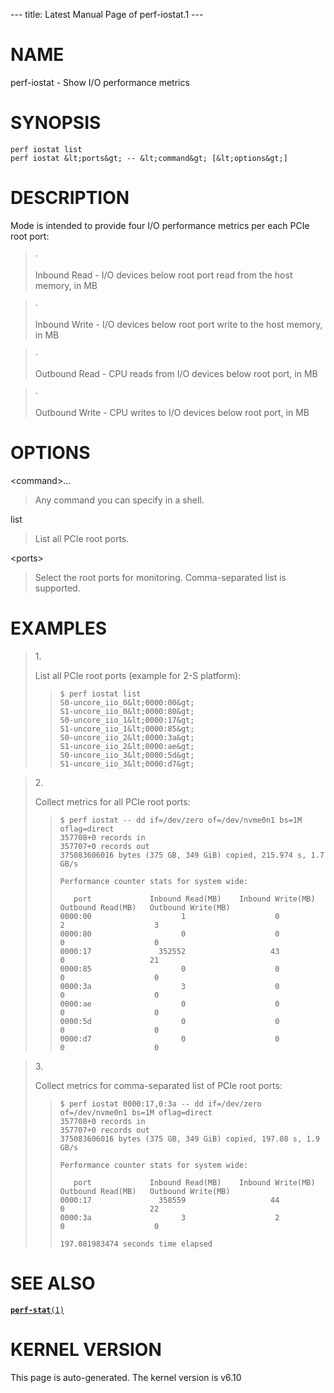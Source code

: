 ---
title: Latest Manual Page of perf-iostat.1
---


= NAME =

perf-iostat - Show I/O performance metrics

= SYNOPSIS =

<pre>perf iostat list
perf iostat &lt;ports&gt; -- &lt;command&gt; [&lt;options&gt;]</pre>
= DESCRIPTION =

Mode is intended to provide four I/O performance metrics per each PCIe root port:

<blockquote>·

Inbound Read - I/O devices below root port read from the host memory, in MB
</blockquote>
<blockquote>·

Inbound Write - I/O devices below root port write to the host memory, in MB
</blockquote>
<blockquote>·

Outbound Read - CPU reads from I/O devices below root port, in MB
</blockquote>
<blockquote>·

Outbound Write - CPU writes to I/O devices below root port, in MB
</blockquote>
= OPTIONS =

&lt;command&gt;...

<blockquote>Any command you can specify in a shell.
</blockquote>
list

<blockquote>List all PCIe root ports.
</blockquote>
&lt;ports&gt;

<blockquote>Select the root ports for monitoring. Comma-separated list is supported.
</blockquote>
= EXAMPLES =

<blockquote>1.

List all PCIe root ports (example for 2-S platform):

<blockquote><pre>$ perf iostat list
S0-uncore_iio_0&lt;0000:00&gt;
S1-uncore_iio_0&lt;0000:80&gt;
S0-uncore_iio_1&lt;0000:17&gt;
S1-uncore_iio_1&lt;0000:85&gt;
S0-uncore_iio_2&lt;0000:3a&gt;
S1-uncore_iio_2&lt;0000:ae&gt;
S0-uncore_iio_3&lt;0000:5d&gt;
S1-uncore_iio_3&lt;0000:d7&gt;</pre></blockquote></blockquote>
<blockquote>2.

Collect metrics for all PCIe root ports:

<blockquote><pre>$ perf iostat -- dd if=/dev/zero of=/dev/nvme0n1 bs=1M oflag=direct
357708+0 records in
357707+0 records out
375083606016 bytes (375 GB, 349 GiB) copied, 215.974 s, 1.7 GB/s

Performance counter stats for system wide:

   port             Inbound Read(MB)    Inbound Write(MB)    Outbound Read(MB)   Outbound Write(MB)
0000:00                    1                    0                    2                    3
0000:80                    0                    0                    0                    0
0000:17               352552                   43                    0                   21
0000:85                    0                    0                    0                    0
0000:3a                    3                    0                    0                    0
0000:ae                    0                    0                    0                    0
0000:5d                    0                    0                    0                    0
0000:d7                    0                    0                    0                    0</pre></blockquote></blockquote>
<blockquote>3.

Collect metrics for comma-separated list of PCIe root ports:

<blockquote><pre>$ perf iostat 0000:17,0:3a -- dd if=/dev/zero of=/dev/nvme0n1 bs=1M oflag=direct
357708+0 records in
357707+0 records out
375083606016 bytes (375 GB, 349 GiB) copied, 197.08 s, 1.9 GB/s

Performance counter stats for system wide:

   port             Inbound Read(MB)    Inbound Write(MB)    Outbound Read(MB)   Outbound Write(MB)
0000:17               358559                   44                    0                   22
0000:3a                    3                    2                    0                    0

197.081983474 seconds time elapsed</pre></blockquote></blockquote>
= SEE ALSO =

[[Latest Manual Page of perf-stat.1|<tt>'''perf-stat'''(1)</tt>]]


= KERNEL VERSION =

This page is auto-generated.  The kernel version is v6.10